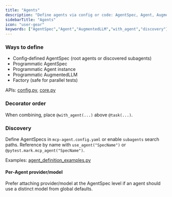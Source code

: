 ```yaml
---
title: "Agents"
description: "Define agents via config or code: AgentSpec, Agent, AugmentedLLM, and factories; discovery and overrides."
sidebarTitle: "Agents"
icon: "user-gear"
keywords: ["AgentSpec","Agent","AugmentedLLM","with_agent","discovery"]
---
```


### Ways to define

- Config‑defined AgentSpec (root agents or discovered subagents)
- Programmatic AgentSpec
- Programmatic Agent instance
- Programmatic AugmentedLLM
- Factory (safe for parallel tests)

APIs: [config.py](../src/mcp_eval/config.py), [core.py](../src/mcp_eval/core.py)

### Decorator order

When combining, place `@with_agent(...)` above `@task(...)`.

### Discovery

Define AgentSpecs in `mcp-agent.config.yaml` or enable `subagents` search paths. Reference by name with `use_agent("SpecName")` or `@pytest.mark.mcp_agent("SpecName")`.

Examples: [agent_definition_examples.py](../examples/mcp_server_fetch/agent_definition_examples.py)

#### Per‑Agent provider/model

Prefer attaching provider/model at the AgentSpec level if an agent should use a distinct model from global defaults.

<!-- TODO: Add a short code sample showing AgentSpec with provider/model override and a screenshot of an agent detail view in `mcp-eval list agents --verbose`. -->


